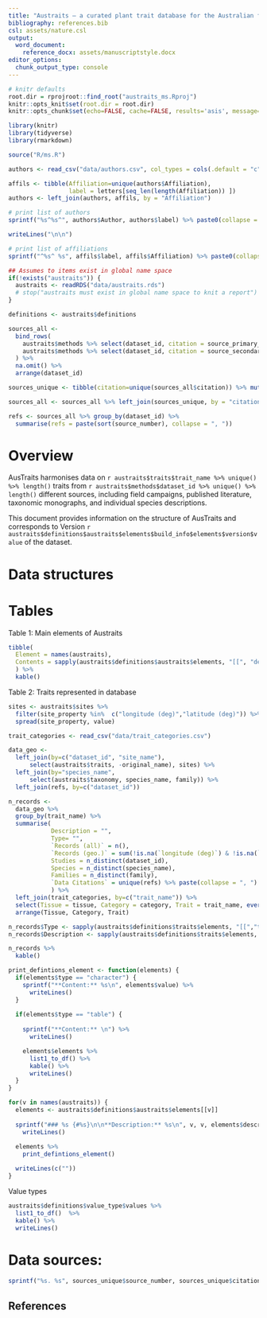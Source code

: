```yaml
---
title: "Austraits – a curated plant trait database for the Australian flora"
bibliography: references.bib
csl: assets/nature.csl  
output:
  word_document:
    reference_docx: assets/manuscriptstyle.docx
editor_options:
  chunk_output_type: console
---
```



```r
# knitr defaults
root.dir = rprojroot::find_root("austraits_ms.Rproj")
knitr::opts_knit$set(root.dir = root.dir)
knitr::opts_chunk$set(echo=FALSE, cache=FALSE, results='asis', message=FALSE, warning=FALSE)
```


```r
library(knitr)
library(tidyverse)
library(rmarkdown)

source("R/ms.R")
```

```r
authors <- read_csv("data/authors.csv", col_types = cols(.default = "c"))

affils <- tibble(Affiliation=unique(authors$Affiliation), 
                 label = letters[seq_len(length(Affiliation)) ])
authors <- left_join(authors, affils, by = "Affiliation")

# print list of authors
sprintf("%s^%s^", authors$Author, authors$label) %>% paste0(collapse = ", ") %>% writeLines()

writeLines("\n\n")

# print list of affiliations
sprintf("^%s^ %s", affils$label, affils$Affiliation) %>% paste0(collapse = "; ") %>% writeLines()
```

```r


## Assumes to items exist in global name space
if(!exists("austraits")) {
  austraits <- readRDS("data/austraits.rds")
  # stop("austraits must exist in global name space to knit a report")
}

definitions <- austraits$definitions

sources_all <- 
  bind_rows(
    austraits$methods %>% select(dataset_id, citation = source_primary_citation) %>% distinct() %>% mutate(type="primary"),
    austraits$methods %>% select(dataset_id, citation = source_secondary_citation) %>% distinct() %>% mutate(type="secondary")
  ) %>% 
  na.omit() %>% 
  arrange(dataset_id) 

sources_unique <- tibble(citation=unique(sources_all$citation)) %>% mutate(source_number=1:n())

sources_all <- sources_all %>% left_join(sources_unique, by = "citation")

refs <- sources_all %>% group_by(dataset_id) %>% 
  summarise(refs = paste(sort(source_number), collapse = ", "))

```

# Overview

AusTraits harmonises data on `r austraits$traits$trait_name %>% unique() %>% length()` traits from `r austraits$methods$dataset_id %>% unique() %>% length()` different sources, including field campaigns, published literature, taxonomic monographs, and individual species descriptions.

This document provides information on the structure of AusTraits and corresponds to Version `r austraits$definitions$austraits$elements$build_info$elements$version$value` of the dataset. 

# Data structures

# Tables

Table 1:  Main elements of Austraits

```r
tibble(
  Element = names(austraits), 
  Contents = sapply(austraits$definitions$austraits$elements, "[[", "description") 
  ) %>% 
  kable()
```

Table 2: Traits represented in database
```r
sites <- austraits$sites %>% 
  filter(site_property %in%  c("longitude (deg)","latitude (deg)")) %>% 
  spread(site_property, value)

trait_categories <- read_csv("data/trait_categories.csv")

data_geo <- 
  left_join(by=c("dataset_id", "site_name"),
      select(austraits$traits, -original_name), sites) %>%
  left_join(by="species_name",
      select(austraits$taxonomy, species_name, family)) %>% 
  left_join(refs, by=c("dataset_id")) 

n_records <- 
  data_geo %>% 
  group_by(trait_name) %>%
  summarise(
            Description = "",
            Type= "",
            `Records (all)` = n(),
            `Records (geo.)` = sum(!is.na(`longitude (deg)`) & !is.na(`latitude (deg)`)),
            Studies = n_distinct(dataset_id),
            Species = n_distinct(species_name),
            Families = n_distinct(family),
            `Data Citations` = unique(refs) %>% paste(collapse = ", ")
            ) %>% 
  left_join(trait_categories, by=c("trait_name")) %>% 
  select(Tissue = tissue, Category = category, Trait = trait_name, everything()) %>% 
  arrange(Tissue, Category, Trait)

n_records$Type <- sapply(austraits$definitions$traits$elements, "[[","type")[n_records$Trait]
n_records$Description <- sapply(austraits$definitions$traits$elements, "[[","description")[n_records$Trait]

n_records %>%
  kable()
```



```r
print_defintions_element <- function(elements) {
  if(elements$type == "character") {
    sprintf("**Content:** %s\n", elements$value) %>% 
      writeLines()
  }
  
  if(elements$type == "table") {
    
    sprintf("**Content:** \n") %>% 
      writeLines()

    elements$elements %>% 
      list1_to_df() %>%
      kable() %>% 
      writeLines()
  }
}

for(v in names(austraits)) {
  elements <- austraits$definitions$austraits$elements[[v]]
  
  sprintf("### %s {#%s}\n\n**Description:** %s\n", v, v, elements$description) %>% 
    writeLines()
  
  elements %>%
    print_defintions_element()

  writeLines(c(""))
}
```

Value types

```r
austraits$definitions$value_type$values %>% 
  list1_to_df()  %>% 
  kable() %>% 
  writeLines()
```

\footnotesize

# Data sources:

```r
sprintf("%s. %s", sources_unique$source_number, sources_unique$citation) %>% paste(collapse = "\n\n") %>% writeLines()
```


## References
